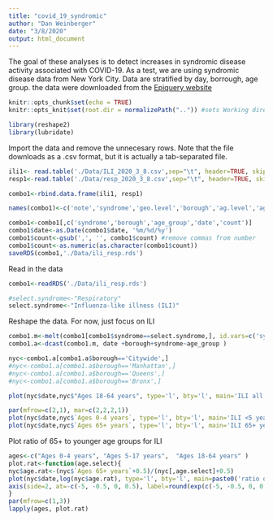 ```yaml
---
title: "covid_19_syndromic"
author: "Dan Weinberger"
date: "3/8/2020"
output: html_document
---
```


The goal of these analyses is to detect increases in syndromic disease activity associated with  COVID-19. As a test, we are using syndromic disease data from New York City. Data are stratified by day, borrough, age group. the data were downloaded from the [Epiquery website](https://a816-health.nyc.gov/hdi/epiquery/visualizations?PageType=ps&PopulationSource=Syndromic)

```r
knitr::opts_chunk$set(echo = TRUE)
knitr::opts_knit$set(root.dir = normalizePath("..")) #sets Working directory to be 1 folder up

library(reshape2)
library(lubridate)
```

Import the data and remove the unnecesary rows. Note that the file downloads as a .csv format, but it is actually a tab-separated file.
```r
ili1<- read.table('./Data/ILI_2020_3_8.csv',sep="\t", header=TRUE, skipNul = T) 
resp1<-read.table('./Data/resp_2020_3_8.csv',sep="\t", header=TRUE, skipNul = T) 

combo1<-rbind.data.frame(ili1, resp1)

names(combo1)<-c('note','syndrome','geo.level','borough','ag.level','age_group','date','metric', 'count')

combo1<-combo1[,c('syndrome','borough','age_group','date','count')]
combo1$date<-as.Date(combo1$date, '%m/%d/%y')
combo1$count<-gsub(',', '', combo1$count) #remove commas from number
combo1$count<-as.numeric(as.character(combo1$count))
saveRDS(combo1,'./Data/ili_resp.rds')
```

Read in the data
```r
combo1<-readRDS('./Data/ili_resp.rds')
```

```r
#select.syndrome<-"Respiratory"
select.syndrome<-"Influenza-like illness (ILI)"

```

Reshape the data. For now, just focus on ILI
```r
combo1.m<-melt(combo1[combo1$syndrome==select.syndrome,], id.vars=c('syndrome', 'borough','age_group','date'))
combo1.a<-dcast(combo1.m, date +borough+syndrome~age_group )
```


```r
nyc<-combo1.a[combo1.a$borough=='Citywide',]
#nyc<-combo1.a[combo1.a$borough=='Manhattan',]
#nyc<-combo1.a[combo1.a$borough=='Queens',]
#nyc<-combo1.a[combo1.a$borough=='Bronx',]

```


```r
plot(nyc$date,nyc$"Ages 18-64 years", type='l', bty='l', main='ILI all ages in NYC')
```

```r
par(mfrow=c(2,1), mar=c(2,2,2,1))
plot(nyc$date,nyc$`Ages 0-4 years`, type='l', bty='l', main='ILI <5 years in NYC')
plot(nyc$date,nyc$`Ages 65+ years`, type='l', bty='l', main='ILI 65+ years in NYC')
```
Plot ratio of 65+ to younger age groups for ILI
```r
ages<-c("Ages 0-4 years", "Ages 5-17 years",  "Ages 18-64 years" )
plot.rat<-function(age.select){
nyc$age.rat<-(nyc$`Ages 65+ years`+0.5)/(nyc[,age.select]+0.5)
plot(nyc$date,log(nyc$age.rat), type='l', bty='l', main=paste0('ratio of 65+ and ',age.select), yaxt='n', ylab='Ratio')
axis(side=2, at=-c(-5, -0.5, 0, 0.5), label=round(exp(c(-5, -0.5, 0, 0.5)),2) )
}
par(mfrow=c(1,3))
lapply(ages, plot.rat)
```













